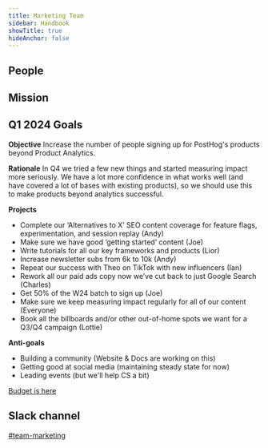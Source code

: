 ```yaml
---
title: Marketing Team
sidebar: Handbook
showTitle: true
hideAnchor: false
---
```


## People

<TeamMembers />

## Mission

<Mission />

## Q1 2024 Goals

**Objective**
Increase the number of people signing up for PostHog's products beyond Product Analytics.

**Rationale**
In Q4 we tried a few new things and started measuring impact more seriously. We have a lot more confidence in what works well (and have covered a lot of bases with existing products), so we should use this to make products beyond analytics successful.

**Projects**
- Complete our ‘Alternatives to X’ SEO content coverage for feature flags, experimentation, and session replay (Andy)
- Make sure we have good ‘getting started’ content (Joe)
- Write tutorials for all our key frameworks and products (Lior)
- Increase newsletter subs from 6k to 10k (Andy)
- Repeat our success with Theo on TikTok with new influencers (Ian)
- Rework all our paid ads copy now we’ve cut back to just Google Search (Charles)
- Get 50% of the W24 batch to sign up (Joe)
- Make sure we keep measuring impact regularly for all of our content (Everyone)
- Book all the billboards and/or other out-of-home spots we want for a Q3/Q4 campaign (Lottie)

**Anti-goals**
- Building a community (Website & Docs are working on this)
- Getting good at social media (maintaining steady state for now)
- Leading events (but we'll help CS a bit)

[Budget is here](https://docs.google.com/spreadsheets/d/1ZHu6rMAAll02hw6OaKPe1A_bzlCDui_kM01TuktTuSs/edit#gid=0)

## Slack channel

[#team-marketing](https://posthog.slack.com/messages/team-marketing)

